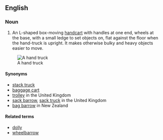 ==English==

===Noun===
{{en-noun|sg=[[hand]] [[truck]]}}
{{wikipedia}}

#An L-shaped box-moving [[handcart]] with handles at one end, wheels at the base, with a small ledge to set objects on, flat against the floor when the hand-truck is upright.  It makes otherwise bulky and heavy objects easier to move.

[[Image:Handtruck.JPG|thumb|A hand truck]]
====Synonyms====
*[[stack truck]]
*[[baggage cart]]
*[[trolley]] in the United Kingdom
*[[sack barrow]], [[sack truck]] in the United Kingdom
*[[bag barrow]] in New Zealand

====Related terms====
*[[dolly]]
*[[wheelbarrow]]